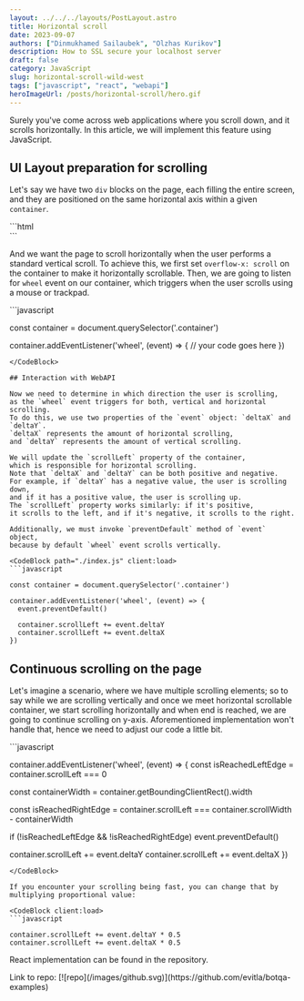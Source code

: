 ```yaml
---
layout: ../../../layouts/PostLayout.astro
title: Horizontal scroll
date: 2023-09-07
authors: ["Dinmukhamed Sailaubek", "Olzhas Kurikov"]
description: How to SSL secure your localhost server
draft: false
category: JavaScript
slug: horizontal-scroll-wild-west
tags: ["javascript", "react", "webapi"]
heroImageUrl: /posts/horizontal-scroll/hero.gif
---
```


Surely you've come across web applications where you scroll down,
and it scrolls horizontally. 
In this article, we will implement this feature using JavaScript.

## UI Layout preparation for scrolling

Let's say we have two `div` blocks on the page, 
each filling the entire screen, 
and they are positioned on the same horizontal axis within a given `container`.

<CodeBlock path="./index.html" client:load>
```html

<div class="container">
  <div class="page page-1"></div>
  <div class="page page-2"></div>
</div>
```
</CodeBlock>

And we want the page to scroll horizontally 
when the user performs a standard vertical scroll. 
To achieve this, we first set `overflow-x: scroll` on the container 
to make it horizontally scrollable. 
Then, we are going to listen for `wheel` event on our container, 
which triggers when the user scrolls using a mouse or trackpad.

<CodeBlock path="./index.js" client:load>
```javascript

const container = document.querySelector('.container')

container.addEventListener('wheel', (event) => {
  // your code goes here
})
```
</CodeBlock>

## Interaction with WebAPI

Now we need to determine in which direction the user is scrolling, 
as the `wheel` event triggers for both, vertical and horizontal scrolling. 
To do this, we use two properties of the `event` object: `deltaX` and `deltaY`. 
`deltaX` represents the amount of horizontal scrolling, 
and `deltaY` represents the amount of vertical scrolling.

We will update the `scrollLeft` property of the container, 
which is responsible for horizontal scrolling. 
Note that `deltaX` and `deltaY` can be both positive and negative. 
For example, if `deltaY` has a negative value, the user is scrolling down, 
and if it has a positive value, the user is scrolling up. 
The `scrollLeft` property works similarly: if it's positive, 
it scrolls to the left, and if it's negative, it scrolls to the right.

Additionally, we must invoke `preventDefault` method of `event` object, 
because by default `wheel` event scrolls vertically.

<CodeBlock path="./index.js" client:load>
```javascript

const container = document.querySelector('.container')

container.addEventListener('wheel', (event) => {
  event.preventDefault()

  container.scrollLeft += event.deltaY
  container.scrollLeft += event.deltaX
})
```
</CodeBlock>

## Continuous scrolling on the page

Let's imagine a scenario, where we have multiple scrolling elements; so to say
while we are scrolling vertically and once we meet horizontal scrollable container,
we start scrolling horizontally and when end is reached, we are going to continue scrolling
on y-axis.
Aforementioned implementation won't handle that, hence we need to adjust our code a little bit.

<CodeBlock  path="./index.js" client:load>
```javascript

container.addEventListener('wheel', (event) => {
  const isReachedLeftEdge = container.scrollLeft === 0

  const containerWidth = container.getBoundingClientRect().width

  const isReachedRightEdge =
    container.scrollLeft === container.scrollWidth - containerWidth

  if (!isReachedLeftEdge && !isReachedRightEdge) event.preventDefault()

  container.scrollLeft += event.deltaY
  container.scrollLeft += event.deltaX
})
```
</CodeBlock>

If you encounter your scrolling being fast, you can change that by multiplying proportional value:

<CodeBlock client:load>
```javascript

container.scrollLeft += event.deltaY * 0.5
container.scrollLeft += event.deltaX * 0.5
```
</CodeBlock>

React implementation can be found in the repository.

<div class="mt-5 [&>*]:flex [&>*]:gap-1.5 [&>*]:items-center">
  Link to repo: [![repo](/images/github.svg)](https://github.com/evitla/botqa-examples)
</div>

